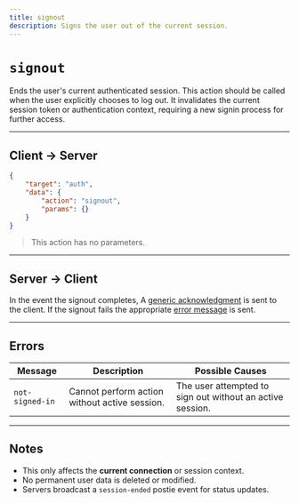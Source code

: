```yaml
---
title: signout
description: Signs the user out of the current session.
---
```



# `signout`

Ends the user's current authenticated session. This action should be called when the user explicitly chooses to log out. It invalidates the current session token or authentication context, requiring a new signin process for further access.

---

## Client → Server

```json Example
{
    "target": "auth",
    "data": {
        "action": "signout",
        "params": {}
    }
}
```

> This action has no parameters.

---

## Server → Client

In the event the signout completes, A [generic acknowledgment](/protocol/targets/generic-ack.mdx) is sent to the client.
If the signout fails the appropriate [error message](/protocol/targets/error.mdx) is sent.


---

## Errors

| Message         | Description                                   | Possible Causes                                           |
|-----------------|-----------------------------------------------|-----------------------------------------------------------|
| `not-signed-in` | Cannot perform action without active session. | The user attempted to sign out without an active session. |

---

## Notes
- This only affects the **current connection** or session context.
- No permanent user data is deleted or modified.
- Servers broadcast a `session-ended` postie event for status updates.
